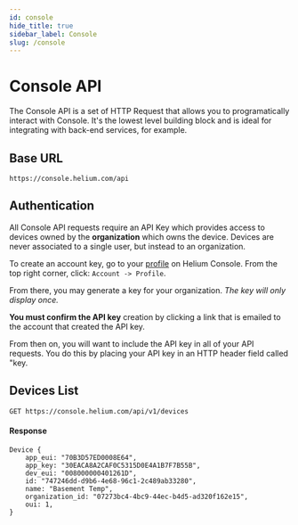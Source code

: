 ```yaml
---
id: console
hide_title: true
sidebar_label: Console
slug: /console
---
```


# Console API

The Console API is a set of HTTP Request that allows you to programatically interact with Console. It's the lowest level building block and is ideal for integrating with back-end services, for example.

## Base URL

```
https://console.helium.com/api
```

## Authentication

All Console API requests require an API Key which provides access to devices owned by the **organization** which owns the device. Devices are never associated to a single user, but instead to an organization.

To create an account key, go to your [profile](https://console.helium.com/profile) on Helium Console. From the top right corner, click: `Account -> Profile`.

From there, you may generate a key for your organization. _The key will only display once._

**You must confirm the API key** creation by clicking a link that is emailed to the account that created the API key.

From then on, you will want to include the API key in all of your API requests. You do this by placing your API key in an HTTP header field called "key.

## Devices List

```
GET https://console.helium.com/api/v1/devices
```

#### Response
```
Device {
    app_eui: "70B3D57ED0008E64",
    app_key: "30EACA8A2CAF0C5315D0E4A1B7F7B55B",
    dev_eui: "008000000401261D",
    id: "747246dd-d9b6-4e68-96c1-2c489ab33280",
    name: "Basement Temp",
    organization_id: "07273bc4-4bc9-44ec-b4d5-ad320f162e15",
    oui: 1,
}
```

